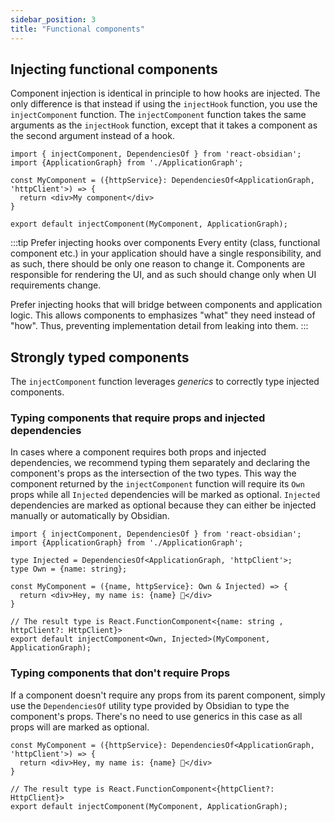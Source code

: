 ```yaml
---
sidebar_position: 3
title: "Functional components"
---
```


## Injecting functional components
Component injection is identical in principle to how hooks are injected. The only difference is that instead if using the `injectHook` function, you use the `injectComponent` function. The `injectComponent` function takes the same arguments as the `injectHook` function, except that it takes a component as the second argument instead of a hook.

```tsx title="Injecting a functional component"
import { injectComponent, DependenciesOf } from 'react-obsidian';
import {ApplicationGraph} from './ApplicationGraph';

const MyComponent = ({httpService}: DependenciesOf<ApplicationGraph, 'httpClient'>) => {
  return <div>My component</div>
}

export default injectComponent(MyComponent, ApplicationGraph);
```

:::tip Prefer injecting hooks over components
Every entity (class, functional component etc.) in your application should have a single responsibility, and as such, there should be only one reason to change it. Components are responsible for rendering the UI, and as such should change only when UI requirements change. 

Prefer injecting hooks that will bridge between components and application logic. This allows components to emphasizes "what" they need instead of "how". Thus, preventing implementation detail from leaking into them.
:::

## Strongly typed components
The `injectComponent` function leverages *generics* to correctly type injected components.

### Typing components that require props and injected dependencies
In cases where a component requires both props and injected dependencies, we recommend typing them separately and declaring the component's props as the intersection of the two types. This way the component returned by the `injectComponent` function will require its `Own` props while all `Injected` dependencies will be marked as optional. `Injected` dependencies are marked as optional because they can either be injected manually or automatically by Obsidian.

```tsx title="Separate declaration for passed (own) props and injected dependencies"
import { injectComponent, DependenciesOf } from 'react-obsidian';
import {ApplicationGraph} from './ApplicationGraph';

type Injected = DependenciesOf<ApplicationGraph, 'httpClient'>;
type Own = {name: string};

const MyComponent = ({name, httpService}: Own & Injected) => {
  return <div>Hey, my name is: {name} 👋</div>
}

// The result type is React.FunctionComponent<{name: string , httpClient?: HttpClient}>
export default injectComponent<Own, Injected>(MyComponent, ApplicationGraph);
```

### Typing components that don't require Props
If a component doesn't require any props from its parent component, simply use the `DependenciesOf` utility type provided by Obsidian to type the component's props. There's no need to use generics in this case as all props will are marked as optional.

```tsx title="Typing components that don't require props"
const MyComponent = ({httpService}: DependenciesOf<ApplicationGraph, 'httpClient'>) => {
  return <div>Hey, my name is: {name} 👋</div>
}

// The result type is React.FunctionComponent<{httpClient?: HttpClient}>
export default injectComponent(MyComponent, ApplicationGraph);
```
